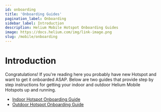 ```yaml
---
id: onboarding
title: 'Onboarding Guides'
pagination_label: Onboarding
sidebar_label: Introduction
description: Helium Mobile Hotspot Onboarding Guides
image: https://docs.helium.com/img/link-image.png
slug: /mobile/onboarding
---
```



# Introduction

Congratulations! If you're reading here you probably have new Hotspot and want to get it onboarded
ASAP. Below are two guides that provide step by step instructions for getting your indoor and
outdoor Helium Mobile Hotspots up and running.

- [Indoor Hotspot Onboarding Guide](/mobile/hmh-onboarding-indoor)
- [Outdoor Hotspot Onboarding Guide](/mobile/hmh-onboarding-outdoor)
